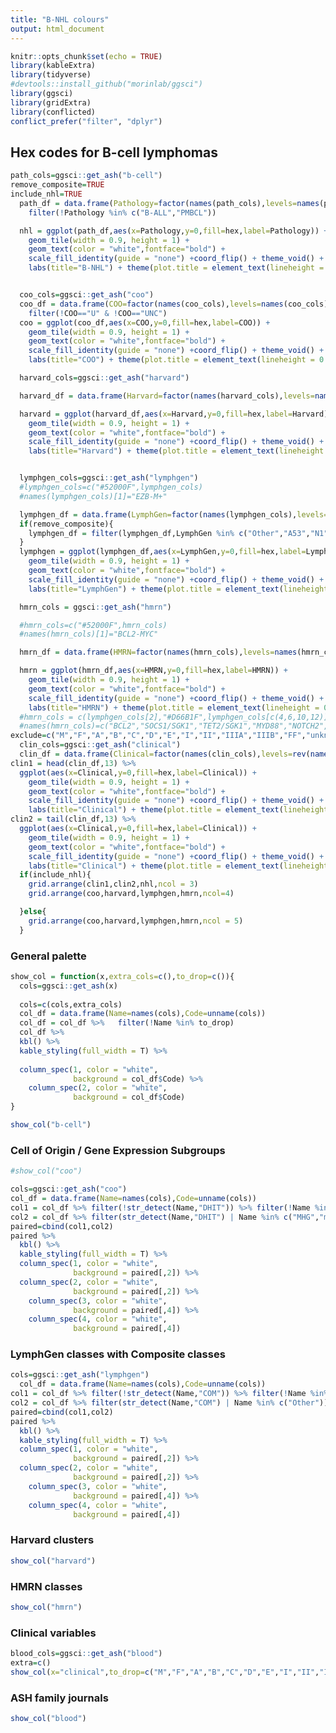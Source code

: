 ```yaml
---
title: "B-NHL colours"
output: html_document
---
```


```r
knitr::opts_chunk$set(echo = TRUE)
library(kableExtra)
library(tidyverse)
#devtools::install_github("morinlab/ggsci")
library(ggsci)
library(gridExtra)
library(conflicted)
conflict_prefer("filter", "dplyr")


```

## Hex codes for B-cell lymphomas

```r
path_cols=ggsci::get_ash("b-cell")
remove_composite=TRUE
include_nhl=TRUE
  path_df = data.frame(Pathology=factor(names(path_cols),levels=names(path_cols)),hex=path_cols) %>%
    filter(!Pathology %in% c("B-ALL","PMBCL"))

  nhl = ggplot(path_df,aes(x=Pathology,y=0,fill=hex,label=Pathology)) +
    geom_tile(width = 0.9, height = 1) +
    geom_text(color = "white",fontface="bold") +
    scale_fill_identity(guide = "none") +coord_flip() + theme_void() +
    labs(title="B-NHL") + theme(plot.title = element_text(lineheight = 0.9,hjust=0.5,face="bold"))


  coo_cols=ggsci::get_ash("coo")
  coo_df = data.frame(COO=factor(names(coo_cols),levels=names(coo_cols)),hex=coo_cols) %>%
    filter(!COO=="U" & !COO=="UNC")
  coo = ggplot(coo_df,aes(x=COO,y=0,fill=hex,label=COO)) +
    geom_tile(width = 0.9, height = 1) +
    geom_text(color = "white",fontface="bold") +
    scale_fill_identity(guide = "none") +coord_flip() + theme_void() +
    labs(title="COO") + theme(plot.title = element_text(lineheight = 0.9,hjust=0.5,face="bold"))

  harvard_cols=ggsci::get_ash("harvard")

  harvard_df = data.frame(Harvard=factor(names(harvard_cols),levels=names(harvard_cols)),hex=harvard_cols)

  harvard = ggplot(harvard_df,aes(x=Harvard,y=0,fill=hex,label=Harvard)) +
    geom_tile(width = 0.9, height = 1) +
    geom_text(color = "white",fontface="bold") +
    scale_fill_identity(guide = "none") +coord_flip() + theme_void() +
    labs(title="Harvard") + theme(plot.title = element_text(lineheight = 0.9,hjust=0.5,face="bold"))


  lymphgen_cols=ggsci::get_ash("lymphgen")
  #lymphgen_cols=c("#52000F",lymphgen_cols)
  #names(lymphgen_cols)[1]="EZB-M+"

  lymphgen_df = data.frame(LymphGen=factor(names(lymphgen_cols),levels=names(lymphgen_cols)),hex=lymphgen_cols)
  if(remove_composite){
    lymphgen_df = filter(lymphgen_df,LymphGen %in% c("Other","A53","N1","BN2","MCD","ST2","EZB","EZB-MYC"))
  }
  lymphgen = ggplot(lymphgen_df,aes(x=LymphGen,y=0,fill=hex,label=LymphGen)) +
    geom_tile(width = 0.9, height = 1) +
    geom_text(color = "white",fontface="bold") +
    scale_fill_identity(guide = "none") +coord_flip() + theme_void() +
    labs(title="LymphGen") + theme(plot.title = element_text(lineheight = 0.9,hjust=0.5,face="bold"))

  hmrn_cols = ggsci::get_ash("hmrn")

  #hmrn_cols=c("#52000F",hmrn_cols)
  #names(hmrn_cols)[1]="BCL2-MYC"

  hmrn_df = data.frame(HMRN=factor(names(hmrn_cols),levels=names(hmrn_cols)),hex=hmrn_cols)

  hmrn = ggplot(hmrn_df,aes(x=HMRN,y=0,fill=hex,label=HMRN)) +
    geom_tile(width = 0.9, height = 1) +
    geom_text(color = "white",fontface="bold") +
    scale_fill_identity(guide = "none") +coord_flip() + theme_void() +
    labs(title="HMRN") + theme(plot.title = element_text(lineheight = 0.9,hjust=0.5,face="bold"))
  #hmrn_cols = c(lymphgen_cols[2],"#D66B1F",lymphgen_cols[c(4,6,10,12)])
  #names(hmrn_cols)=c("BCL2","SOCS1/SGK1","TET2/SGK1","MYD88","NOTCH2","Other")
exclude=c("M","F","A","B","C","D","E","I","II","IIIA","IIIB","FF","unknown","FAIL", "alive","dead","deceased","adult","ctDNA","pediatric","NA")
  clin_cols=ggsci::get_ash("clinical") 
  clin_df = data.frame(Clinical=factor(names(clin_cols),levels=rev(names(clin_cols))),hex=clin_cols) %>% filter(!Clinical %in% exclude)
clin1 = head(clin_df,13) %>% 
  ggplot(aes(x=Clinical,y=0,fill=hex,label=Clinical)) +
    geom_tile(width = 0.9, height = 1) +
    geom_text(color = "white",fontface="bold") +
    scale_fill_identity(guide = "none") +coord_flip() + theme_void() +
    labs(title="Clinical") + theme(plot.title = element_text(lineheight = 0.9,hjust=0.5,face="bold"))
clin2 = tail(clin_df,13) %>% 
  ggplot(aes(x=Clinical,y=0,fill=hex,label=Clinical)) +
    geom_tile(width = 0.9, height = 1) +
    geom_text(color = "white",fontface="bold") +
    scale_fill_identity(guide = "none") +coord_flip() + theme_void() +
    labs(title="Clinical") + theme(plot.title = element_text(lineheight = 0.9,hjust=0.5,face="bold"))
  if(include_nhl){
    grid.arrange(clin1,clin2,nhl,ncol = 3)
    grid.arrange(coo,harvard,lymphgen,hmrn,ncol=4)

  }else{
    grid.arrange(coo,harvard,lymphgen,hmrn,ncol = 5)
  }

```

### General palette


```r


show_col = function(x,extra_cols=c(),to_drop=c()){
  cols=ggsci::get_ash(x)
  
  cols=c(cols,extra_cols)
  col_df = data.frame(Name=names(cols),Code=unname(cols))
  col_df = col_df %>%   filter(!Name %in% to_drop)
  col_df %>% 
  kbl() %>%
  kable_styling(full_width = T) %>%
  
  column_spec(1, color = "white",
              background = col_df$Code) %>% 
    column_spec(2, color = "white",
              background = col_df$Code)
}

show_col("b-cell")


```

### Cell of Origin / Gene Expression Subgroups

```r
#show_col("coo")

cols=ggsci::get_ash("coo")
col_df = data.frame(Name=names(cols),Code=unname(cols))
col1 = col_df %>% filter(!str_detect(Name,"DHIT")) %>% filter(!Name %in% c("MHG","mBL"))
col2 = col_df %>% filter(str_detect(Name,"DHIT") | Name %in% c("MHG","mBL"))
paired=cbind(col1,col2)
paired %>%
  kbl() %>%
  kable_styling(full_width = T) %>%
  column_spec(1, color = "white",
              background = paired[,2]) %>%
  column_spec(2, color = "white",
              background = paired[,2]) %>% 
    column_spec(3, color = "white",
              background = paired[,4]) %>% 
    column_spec(4, color = "white",
              background = paired[,4])


```

### LymphGen classes with Composite classes
```r
cols=ggsci::get_ash("lymphgen")
  col_df = data.frame(Name=names(cols),Code=unname(cols))
col1 = col_df %>% filter(!str_detect(Name,"COM")) %>% filter(!Name %in% c("Other","EZB-MYC"))
col2 = col_df %>% filter(str_detect(Name,"COM") | Name %in% c("Other"))
paired=cbind(col1,col2)
paired %>%
  kbl() %>%
  kable_styling(full_width = T) %>%
  column_spec(1, color = "white",
              background = paired[,2]) %>%
  column_spec(2, color = "white",
              background = paired[,2]) %>% 
    column_spec(3, color = "white",
              background = paired[,4]) %>% 
    column_spec(4, color = "white",
              background = paired[,4])

```

### Harvard clusters
```r
show_col("harvard")
```

### HMRN classes
```r
show_col("hmrn")
```

### Clinical variables
```r
blood_cols=ggsci::get_ash("blood")
extra=c()
show_col(x="clinical",to_drop=c("M","F","A","B","C","D","E","I","II","IIIA","IIIB"),extra_cols = extra) #add colours that aren't in ggsci (yet)
```


### ASH family journals
```r
show_col("blood")
```

